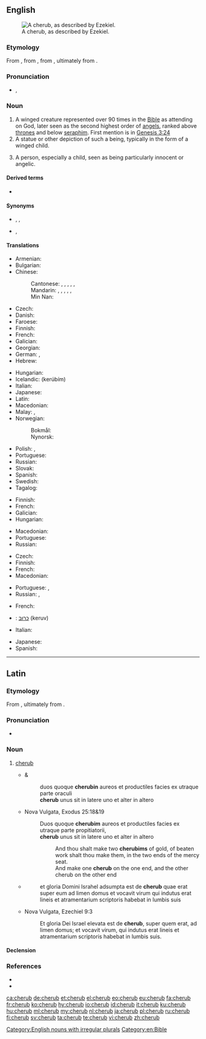 {{also|Cherub}}
==English==
[[File:Tetramorph meteora.jpg|thumb|A cherub, as described by Ezekiel.]]

===Etymology===
From {{etyl|ang|en}} {{m|ang|cerubin}}, from {{etyl|LL.|en}} {{m|la|cherub}}, from {{etyl|grc|en}} {{m|grc|χερούβ}}, ultimately from {{etyl|he|en}} {{m|he|כרוב|כְּרוּב|tr=kerúv}}.

===Pronunciation===
* {{enPR|chĕrʹəb}}, {{IPA|/ˈtʃɛrəb/|lang=en}}

===Noun===
{{en-noun|s|cherubim|cherubims}}

# A winged creature represented over 90 times in the [[Bible]] as attending on God, later seen as the second highest order of [[angels]], ranked above [[throne]]s and below [[seraph]]im. First mention is in [http://en.wikisource.org/wiki/Bible_%28World_English%29/Genesis#Chapter_3 Genesis 3:24]
# A statue or other depiction of such a being, typically in the form of a winged child.
# {{lb|en|figuratively}} A person, especially a child, seen as being particularly innocent or angelic.

====Derived terms====
* {{l|en|cherubic}}

====Synonyms====
* {{sense|winged child}} {{l|en|cupid}}, {{l|en|putto}}, {{l|en|amoretto}}
* {{sense|innocent or angelic person}} {{l|en|angel}}, {{l|en|innocent}}

====Translations====
{{trans-top|winged creature represented in the Bible as attending on God}}
* Armenian: {{t+|hy|քերովբե|sc=Armn}}
* Bulgarian: {{t|bg|херуви́м|m}}
* Chinese:
*: Cantonese: {{t|yue|智天使|tr=zi3 tin1 si3|sc=Hani}}, {{t|yue|基路伯|tr=gei1 lou6 baak3|sc=Hani}}, {{t|yue|革魯賓|sc=Hani}}, {{t|yue|革鲁宾|tr=gaak3 lou5 ban1|sc=Hani}} {{qualifier|Catholic}}, {{t|yue|赫魯賓|sc=Hani}}, {{t|yue|赫鲁宾|tr=haak1 lou5 ban1|sc=Hani}} {{qualifier|Orthodox}}
*: Mandarin: {{t|cmn|智天使|tr=zhìtiānshǐ|sc=Hani}}, {{t|cmn|基路伯|tr=jīlùbó|sc=Hani}}, {{t|cmn|革魯賓|sc=Hani}}, {{t|cmn|革鲁宾|tr=gélǔbīn|sc=Hani}} {{qualifier|Catholic}}, {{t|cmn|赫魯賓|sc=Hani}}, {{t|cmn|赫鲁宾|tr=hèlǔbīn|sc=Hani}} {{qualifier|Orthodox}}
*: Min Nan: {{t|nan|基路冰|tr=ki-lō͘-peng|sc=Hani}}
* Czech: {{t|cs|cherubín|m}}
* Danish: {{t|da|kerub|c}}
* Faroese: {{t|fo|kerúbur|m}}
* Finnish: {{t+|fi|kerubi}}
* French: {{t+|fr|chérubin|m}}
* Galician: {{t|gl|querubín|m}}
* Georgian: {{t|ka|ქერუბინი|sc=Geor}}
* German: {{t+|de|Cherub|m}}, {{t+|de|Kerub|m}}
* Hebrew: {{t+|he|כְּרוּב|m|tr=kerúv|sc=Hebr}}
{{trans-mid}}
* Hungarian: {{t|hu|kerub}}
* Icelandic: {{t|is|kerúb|m}} (kerúbím)
* Italian: {{t+|it|cherubino}}
* Japanese: {{t+|ja|智天使|tr=chitenshi}}
* Latin: {{t|la|cherub|m}}
* Macedonian: {{t|mk|херувим|m}}
* Malay: {{t|ms|kerubin}}, {{t|ms|kerubian}}
* Norwegian:
*: Bokmål: {{t|no|kjerub|m}}
*: Nynorsk: {{t|nn|kjerub|m}}
* Polish: {{t+|pl|cherubin|m}}, {{t+|pl|cherub|m}}
* Portuguese: {{t+|pt|querubim}}
* Russian: {{t+|ru|херуви́м|m}}
* Slovak: {{t|sk|cherubín|m}}
* Spanish: {{t+|es|querubín|m}}
* Swedish: {{t+|sv|kerub|c}}
* Tagalog: {{t|tl|kerubin}}
{{trans-bottom}}

{{trans-top|statue or other depiction of such a being}}
* Finnish: {{t+|fi|kerubi}}
* French: {{t+|fr|chérubin|m}}
* Galician: {{t|gl|querubín|m}}
* Hungarian: {{t|hu|kerub}}
{{trans-mid}}
* Macedonian: {{t|mk|херувим|m}}
* Portuguese: {{t+|pt|querubim|m}}
* Russian: {{t+|ru|херуви́м|m}}
{{trans-bottom}}

{{trans-top|person seen as being particularly innocent or angelic}}
* Czech: {{t+|cs|andílek|m}}
* Finnish: {{t+|fi|enkeli}}
* French: {{t+|fr|chérubin|m}}
* Macedonian: {{t|mk|ангелче|n}}
{{trans-mid}}
* Portuguese: {{t+|pt|anjo|m}}, {{t+|pt|anjinho|m}}
* Russian: {{t+|ru|ангело́к|m}}, {{t+|ru|ангело́чек|m}}
{{trans-bottom}}

{{checktrans-top}}
* French: {{t+check|fr|chérubin|m}}
* {{ttbc|he}}: [[כרוב|כרוּב]] (keruv) {{g|m}}
* Italian: {{t+check|it|cherubino|m}}
{{trans-mid}}
* Japanese: {{t-check|ja|智天使|tr=ちてんし, chitenshi}}
* Spanish: {{t+check|es|querubín|m}}
{{trans-bottom}}

[[Category:English nouns with irregular plurals]]
[[Category:en:Bible]]

----

==Latin==

===Etymology===
From {{der|la|grc|χερούβ}}, ultimately from {{der|la|he|כרוב|כְּרוּב|tr=kerúv}}.

===Pronunciation===
* {{la-IPA|cherub|eccl=1}}

===Noun===
{{la-noun|cherub||cherub|m|irregular}}

# {{lb|la|indeclinable|Christianity}} [[#English|cherub]]
#* {{RQ:Vulgate|Exodus|25|18}} & {{RQ:Vulgate|Exodus|25|19}}
#*: duos quoque '''cherubin''' aureos et productiles facies ex utraque parte oraculi
#*: '''cherub''' unus sit in latere uno et alter in altero
#* Nova Vulgata, Exodus 25:18&19
#*: Duos quoque '''cherubim''' aureos et productiles facies ex utraque parte propitiatorii,
#*: '''cherub''' unus sit in latere uno et alter in altero
#*:: And thou shalt make two '''cherubims''' of gold, of beaten work shalt thou make them, in the two ends of the mercy seat.
#*:: And make one '''cherub''' on the one end, and the other cherub on the other end
#* {{RQ:Vulgate|Ezechiel|9|3}}
#*: et gloria Domini Israhel adsumpta est de '''cherub''' quae erat super eum ad limen domus et vocavit virum qui indutus erat lineis et atramentarium scriptoris habebat in lumbis suis
#* Nova Vulgata, Ezechiel 9:3
#*: Et gloria Dei Israel elevata est de '''cherub''', super quem erat, ad limen domus; et vocavit virum, qui indutus erat lineis et atramentarium scriptoris habebat in lumbis suis.

====Declension====
{{la-decl-irreg|noun=1|cherub}}

===References===
* {{R:L&S}}
* {{R:Gaffiot}}

[[ca:cherub]]
[[de:cherub]]
[[et:cherub]]
[[el:cherub]]
[[eo:cherub]]
[[eu:cherub]]
[[fa:cherub]]
[[fr:cherub]]
[[ko:cherub]]
[[hy:cherub]]
[[io:cherub]]
[[id:cherub]]
[[it:cherub]]
[[ku:cherub]]
[[hu:cherub]]
[[ml:cherub]]
[[my:cherub]]
[[nl:cherub]]
[[ja:cherub]]
[[pl:cherub]]
[[ru:cherub]]
[[fi:cherub]]
[[sv:cherub]]
[[ta:cherub]]
[[te:cherub]]
[[vi:cherub]]
[[zh:cherub]]